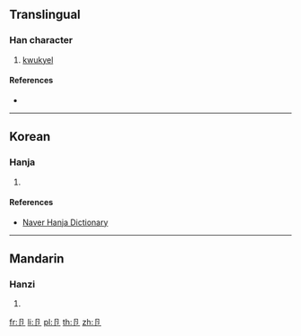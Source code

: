 ==Translingual==

===Han character===
{{Han char|rn=26|rad=卩|as=01|sn=3|four=|canj=SLI|ids=⿴卩丶}}

# [[kwukyel]]

====References====
* {{Han ref|kx=0158.470|dkj=02838|dj=0363.040|hdz=10310.110|uh=536A|ud=21354|}}

----

==Korean==

===Hanja===
{{ko-hanja|hangeul=절|rv=jeol|mr=chŏl|y=cel}}

# {{defn|ko}}

====References====
* [http://hanja.naver.com/hanja?q=%E5%8D%AA Naver Hanja Dictionary]

----

==Mandarin==

===Hanzi===
{{cmn-hanzi|pin=[[jié]] ([[jie2]]), [[yǎng]] ([[yang3]])|wg=[[chieh2|chieh<sup>2</sup>]], [[yang3|yang<sup>3</sup>]]}}

# {{defn|lang=cmn|sort=卩01}}

[[fr:卪]]
[[li:卪]]
[[pl:卪]]
[[th:卪]]
[[zh:卪]]